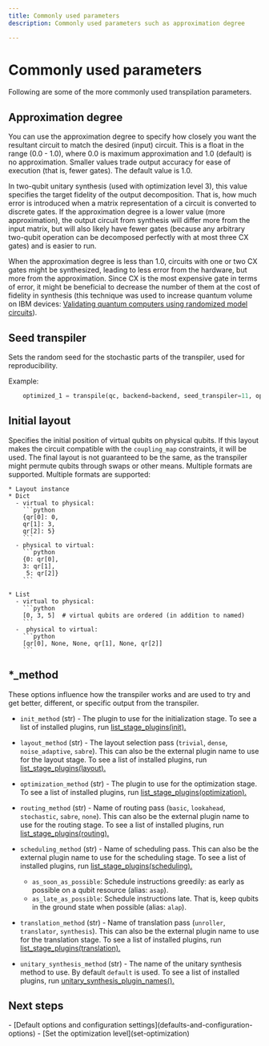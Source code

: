 ```yaml
---
title: Commonly used parameters
description: Commonly used parameters such as approximation degree

---
```

# Commonly used parameters

Following are some of the more commonly used transpilation parameters.

## Approximation degree

You can use the approximation degree to specify how closely you want the resultant circuit to match the desired (input) circuit.  This is a float in the range (0.0 - 1.0), where 0.0 is maximum approximation and 1.0 (default) is no approximation. Smaller values trade output accuracy for ease of execution (that is, fewer gates).  The default value is 1.0.

In two-qubit unitary synthesis (used with optimization level 3), this value specifies the target fidelity of the output decomposition. That is, how much error is introduced when a matrix representation of a circuit is converted to discrete gates. If the approximation degree is a lower value (more approximation), the output circuit from synthesis will differ more from the input matrix, but will also likely have fewer gates (because any arbitrary two-qubit operation can be decomposed perfectly with at most three CX gates) and is easier to run. 

When the approximation degree is less than 1.0, circuits with one or two CX gates might be synthesized, leading to less error from the hardware, but more from the approximation. Since CX is the most expensive gate in terms of error, it might be beneficial to decrease the number of them at the cost of fidelity in synthesis (this technique was used to increase quantum volume on IBM devices: [Validating quantum computers using randomized model circuits](https://arxiv.org/abs/1811.12926)). 

## Seed transpiler

Sets the random seed for the stochastic parts of the transpiler, used for reproducibility. 

Example:

```python
    optimized_1 = transpile(qc, backend=backend, seed_transpiler=11, optimization_level=1)
```

## Initial layout

Specifies the initial position of virtual qubits on physical qubits. If this layout makes the circuit compatible with the `coupling_map` constraints, it will be used. The final layout is not guaranteed to be the same, as the transpiler might permute qubits through swaps or other means. Multiple formats are supported. Multiple formats are supported:

    * Layout instance
    * Dict 
      - virtual to physical:
        ```python
        {qr[0]: 0,
        qr[1]: 3,
        qr[2]: 5}
        ```
      - physical to virtual:
        ```python
        {0: qr[0],
        3: qr[1],
         5: qr[2]}
        ```

    * List
      - virtual to physical:
        ```python
        [0, 3, 5]  # virtual qubits are ordered (in addition to named)
        ```
      -  physical to virtual:
        ```python
        [qr[0], None, None, qr[1], None, qr[2]]
        ```

## *_method 

These options influence how the transpiler works and are used to try and get better, different, or specific output from the transpiler.
 
* `init_method` (str) - The plugin to use for the initialization stage. To see a list of installed plugins, run [list_stage_plugins(init).](https://docs.quantum-computing.ibm.com/api/qiskit/transpiler_plugins#plugin-api)

* `layout_method` (str) - The layout selection pass (`trivial`, `dense`, `noise_adaptive`, `sabre`). This can also be the external plugin name to use for the layout stage. To see a list of installed plugins, run [list_stage_plugins(layout).](https://docs.quantum-computing.ibm.com/api/qiskit/transpiler_plugins#plugin-api)

* `optimization_method` (str) - The plugin to use for the optimization stage. To see a list of installed plugins, run [list_stage_plugins(optimization).](https://docs.quantum-computing.ibm.com/api/qiskit/transpiler_plugins#plugin-api)

* `routing_method` (str) - Name of routing pass (`basic`, `lookahead`, `stochastic`, `sabre`, `none`). This can also be the external plugin name to use for the routing stage. To see a list of installed plugins, run [list_stage_plugins(routing).](https://docs.quantum-computing.ibm.com/api/qiskit/transpiler_plugins#plugin-api)

* `scheduling_method` (str) - Name of scheduling pass. This can also be the external plugin name to use for the scheduling stage. To see a list of installed plugins, run [list_stage_plugins(scheduling).](https://docs.quantum-computing.ibm.com/api/qiskit/transpiler_plugins#plugin-api)
  * `as_soon_as_possible`: Schedule instructions greedily: as early as possible on a qubit resource (alias: `asap`).
  * `as_late_as_possible`: Schedule instructions late.  That is, keep qubits in the ground state when possible (alias: `alap`).

* `translation_method` (str) - Name of translation pass (`unroller`, `translator`, `synthesis`). This can also be the external plugin name to use for the translation stage. To see a list of installed plugins, run [list_stage_plugins(translation).](https://docs.quantum-computing.ibm.com/api/qiskit/transpiler_plugins#plugin-api)

* `unitary_synthesis_method` (str) - The name of the unitary synthesis method to use. By default `default` is used. To see a list of installed plugins, run [unitary_synthesis_plugin_names().](https://docs.quantum-computing.ibm.com/api/qiskit/qiskit.transpiler.passes.synthesis.plugin.unitary_synthesis_plugin_names#qiskittranspilerpassessynthesispluginunitary_synthesis_plugin_names)


## Next steps

<Admonition type="tip" title="Recommendation">
    - [Default options and configuration settings](defaults-and-configuration-options)
    - [Set the optimization level](set-optimization)
</Admonition>
